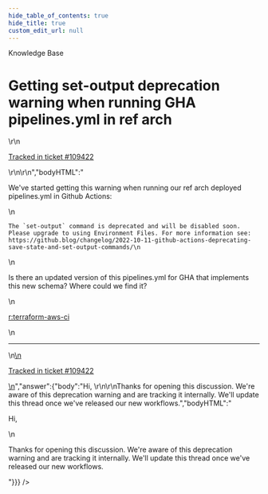 ```yaml
---
hide_table_of_contents: true
hide_title: true
custom_edit_url: null
---
```



<CenterLayout>
<span className="searchCategory">Knowledge Base</span>
<h1>Getting set-output deprecation warning when running GHA pipelines.yml in ref arch</h1>
<GitHub discussion={{"id":"D_kwDOF8slf84ARKpu","number":577,"author":{"login":"umm0n"},"title":"Getting set-output deprecation warning when running GHA pipelines.yml in ref arch","body":"\r\nWe've started getting this warning when running our ref arch deployed pipelines.yml in Github Actions:\r\n```\r\nThe `set-output` command is deprecated and will be disabled soon. Please upgrade to using Environment Files. For more information see: https://github.blog/changelog/2022-10-11-github-actions-deprecating-save-state-and-set-output-commands/\r\n```\r\n\r\nIs there an updated version of this pipelines.yml for GHA that implements this new schema? Where could we find it?\r\n\r\n[r:terraform-aws-ci](https://github.com/gruntwork-io/terraform-aws-ci)\r\n\r\n---\r\n\r\n<ins datetime=\"2022-10-24T16:11:30Z\">\r\n  <p><a href=\"https://support.gruntwork.io/hc/requests/109422\">Tracked in ticket #109422</a></p>\r\n</ins>\r\n","bodyHTML":"<p dir=\"auto\">We've started getting this warning when running our ref arch deployed pipelines.yml in Github Actions:</p>\n<div class=\"snippet-clipboard-content notranslate position-relative overflow-auto\" data-snippet-clipboard-copy-content=\"The `set-output` command is deprecated and will be disabled soon. Please upgrade to using Environment Files. For more information see: https://github.blog/changelog/2022-10-11-github-actions-deprecating-save-state-and-set-output-commands/\"><pre class=\"notranslate\"><code>The `set-output` command is deprecated and will be disabled soon. Please upgrade to using Environment Files. For more information see: https://github.blog/changelog/2022-10-11-github-actions-deprecating-save-state-and-set-output-commands/\n</code></pre></div>\n<p dir=\"auto\">Is there an updated version of this pipelines.yml for GHA that implements this new schema? Where could we find it?</p>\n<p dir=\"auto\"><a href=\"https://github.com/gruntwork-io/terraform-aws-ci\">r:terraform-aws-ci</a></p>\n<hr>\n<ins datetime=\"2022-10-24T16:11:30Z\">\n  <p dir=\"auto\"><a href=\"https://support.gruntwork.io/hc/requests/109422\" rel=\"nofollow\">Tracked in ticket #109422</a></p>\n</ins>","answer":{"body":"Hi, \r\n\r\nThanks for opening this discussion. We're aware of this deprecation warning and are tracking it internally. We'll update this thread once we've released our new workflows.","bodyHTML":"<p dir=\"auto\">Hi,</p>\n<p dir=\"auto\">Thanks for opening this discussion. We're aware of this deprecation warning and are tracking it internally. We'll update this thread once we've released our new workflows.</p>"}}} />

</CenterLayout>
  

<!-- ##DOCS-SOURCER-START
{
  "sourcePlugin": "github-discussions",
  "hash": "4926f5c40de36a2e3b1cd8e40868e479"
}
##DOCS-SOURCER-END -->
